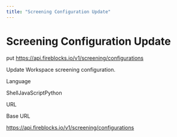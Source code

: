 ```yaml
---
title: "Screening Configuration Update"
---
```

  
  # Screening Configuration Update

put https://api.fireblocks.io/v1/screening/configurations

Update Workspace screening configuration.

Language

ShellJavaScriptPython

URL

Base URL

https://api.fireblocks.io/v1/screening/configurations